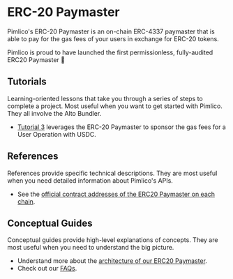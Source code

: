 # ERC-20 Paymaster

Pimlico's ERC-20 Paymaster is an on-chain ERC-4337 paymaster that is able to pay for the gas fees of your users in exchange for ERC-20 tokens.

Pimlico is proud to have launched the first permissionless, fully-audited ERC20 Paymaster 🎉

## Tutorials

Learning-oriented lessons that take you through a series of steps to complete a project. Most useful when you want to get started with Pimlico. They all involve the Alto Bundler.

- [Tutorial 3](/permissionless/tutorial/tutorial-3) leverages the ERC-20 Paymaster to sponsor the gas fees for a User Operation with USDC.

## References

References provide specific technical descriptions. They are most useful when you need detailed information about Pimlico's APIs.

- See the [official contract addresses of the ERC20 Paymaster on each chain](/paymaster/erc20-paymaster/contract-addresses).

## Conceptual Guides

Conceptual guides provide high-level explanations of concepts. They are most useful when you need to understand the big picture.

- Understand more about the [architecture of our ERC20 Paymaster](/paymaster/erc20-paymaster/architecture).
- Check out our [FAQs](/paymaster/erc20-paymaster/faqs).
